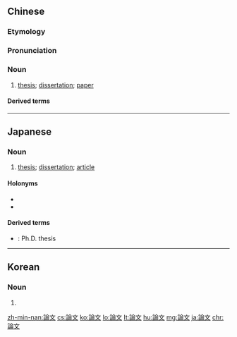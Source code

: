 {{also|论文}}
==Chinese==
{{zh-forms|s=论文}}
{{wikipedia|lang=zh}}

===Etymology===
{{compound|論|t1=[[theory]]|文|t2=[[essay]]|lang=zh}}

===Pronunciation===
{{zh-pron
|m=lùnwén
|c=leon6 man4,leon6 man4-2
|mn=lūn-bûn
|cat=n
}}

===Noun===
{{zh-noun}}

# [[thesis]]; [[dissertation]]; [[paper]]
#: {{zh-x|請 按時 完成 你 的 論文。|Please complete your '''paper''' on time.}}

====Derived terms====
{{zh-der|碩士論文}}

{{zh-cat|Elementary}}

----

==Japanese==
{{wikipedia|lang=ja}}
{{ja-kanjitab|ろん|ぶん|yomi=o}}

===Noun===
{{ja-noun|ろんぶん}}

# [[thesis]]; [[dissertation]]; [[article]]

====Holonyms====
* {{ja-r|論集|ろんしゅう}}
* {{ja-r|論叢|ろんそう}}

====Derived terms====
* {{ja-r|博士論文|はかせ ろんぶん}}: Ph.D. thesis

----

==Korean==
{{ko-hanjatab}}

===Noun===
{{ko-noun|hj|hangeul=논문}}

# {{hanja form of|논문|essay}}

[[zh-min-nan:論文]]
[[cs:論文]]
[[ko:論文]]
[[lo:論文]]
[[lt:論文]]
[[hu:論文]]
[[mg:論文]]
[[ja:論文]]
[[chr:論文]]